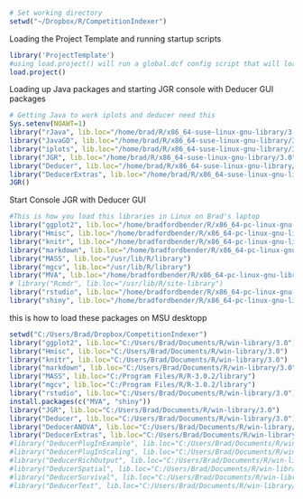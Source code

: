 ```{r load libraries}
# Set working directory
setwd("~/Dropbox/R/CompetitionIndexer")

```
Loading the Project Template and running startup scripts
```{r ProjectTemplate}

library('ProjectTemplate')
#using load.project() will run a global.dcf config script that will load a bunch of helper functions, packages, and data sets
load.project()
```
Loading up Java packages and starting JGR console with Deducer GUI packages
```{r Iplots JGR Deducer}
# Getting Java to work iplots and deducer need this
Sys.setenv(NOAWT=1)
library("rJava", lib.loc="/home/brad/R/x86_64-suse-linux-gnu-library/3.0")
library("JavaGD", lib.loc="/home/brad/R/x86_64-suse-linux-gnu-library/3.0")
library("iplots", lib.loc="/home/brad/R/x86_64-suse-linux-gnu-library/3.0")
library("JGR", lib.loc="/home/brad/R/x86_64-suse-linux-gnu-library/3.0")
library("Deducer", lib.loc="/home/brad/R/x86_64-suse-linux-gnu-library/3.0")
library("DeducerExtras", lib.loc="/home/brad/R/x86_64-suse-linux-gnu-library/3.0")
JGR()

```
Start Console JGR with Deducer GUI

```{r laptop package loading}
#This is how you load this libraries in Linux on Brad's laptop
library("ggplot2", lib.loc="/home/bradfordbender/R/x86_64-pc-linux-gnu-library/3.0")
library("Hmisc", lib.loc="/home/bradfordbender/R/x86_64-pc-linux-gnu-library/3.0")
library("knitr", lib.loc="/home/bradfordbender/R/x86_64-pc-linux-gnu-library/3.0")
library("markdown", lib.loc="/home/bradfordbender/R/x86_64-pc-linux-gnu-library/3.0")
library("MASS", lib.loc="/usr/lib/R/library")
library("mgcv", lib.loc="/usr/lib/R/library")
library("MVA", lib.loc="/home/bradfordbender/R/x86_64-pc-linux-gnu-library/3.0")
# library("Rcmdr", lib.loc="/usr/lib/R/site-library")
library("rstudio", lib.loc="/home/bradfordbender/R/x86_64-pc-linux-gnu-library/3.0")
library("shiny", lib.loc="/home/bradfordbender/R/x86_64-pc-linux-gnu-library/3.0")
```
this is how to load these packages on MSU desktopp
```{r MSU package library}
setwd("C:/Users/Brad/Dropbox/CompetitionIndexer")
library("ggplot2", lib.loc="C:/Users/Brad/Documents/R/win-library/3.0")
library("Hmisc", lib.loc="C:/Users/Brad/Documents/R/win-library/3.0")
library("knitr", lib.loc="C:/Users/Brad/Documents/R/win-library/3.0")
library("markdown", lib.loc="C:/Users/Brad/Documents/R/win-library/3.0")
library("MASS", lib.loc="C:/Program Files/R/R-3.0.2/library")
library("mgcv", lib.loc="C:/Program Files/R/R-3.0.2/library")
library("rstudio", lib.loc="C:/Users/Brad/Documents/R/win-library/3.0")
install.packages(c("MVA", "shiny"))
library("JGR", lib.loc="C:/Users/Brad/Documents/R/win-library/3.0")
library("Deducer", lib.loc="C:/Users/Brad/Documents/R/win-library/3.0")
library("DeducerANOVA", lib.loc="C:/Users/Brad/Documents/R/win-library/3.0")
library("DeducerExtras", lib.loc="C:/Users/Brad/Documents/R/win-library/3.0")
#library("DeducerPlugInExample", lib.loc="C:/Users/Brad/Documents/R/win-library/3.0")
#library("DeducerPlugInScaling", lib.loc="C:/Users/Brad/Documents/R/win-library/3.0")
#library("DeducerRichOutput", lib.loc="C:/Users/Brad/Documents/R/win-library/3.0")
#library("DeducerSpatial", lib.loc="C:/Users/Brad/Documents/R/win-library/3.0")
#library("DeducerSurvival", lib.loc="C:/Users/Brad/Documents/R/win-library/3.0")
#library("DeducerText", lib.loc="C:/Users/Brad/Documents/R/win-library/3.0")

```
